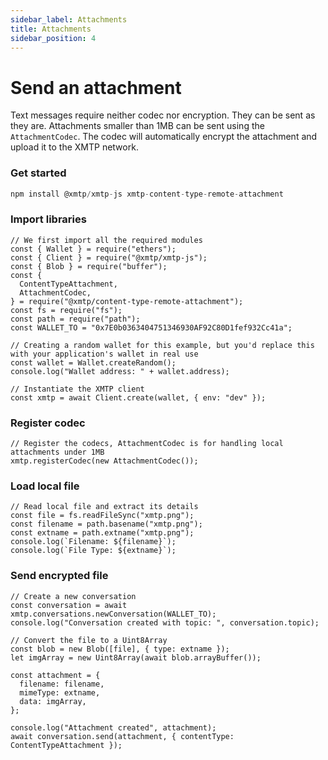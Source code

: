 ```yaml
---
sidebar_label: Attachments
title: Attachments
sidebar_position: 4
---
```


# Send an attachment

Text messages require neither codec nor encryption. They can be sent as they are. Attachments smaller than 1MB can be sent using the `AttachmentCodec`. The codec will automatically encrypt the attachment and upload it to the XMTP network.

### Get started

```jsx
npm install @xmtp/xmtp-js xmtp-content-type-remote-attachment
```

### Import libraries

```tsx
// We first import all the required modules
const { Wallet } = require("ethers");
const { Client } = require("@xmtp/xmtp-js");
const { Blob } = require("buffer");
const {
  ContentTypeAttachment,
  AttachmentCodec,
} = require("@xmtp/content-type-remote-attachment");
const fs = require("fs");
const path = require("path");
const WALLET_TO = "0x7E0b0363404751346930AF92C80D1fef932Cc41a";

// Creating a random wallet for this example, but you'd replace this with your application's wallet in real use
const wallet = Wallet.createRandom();
console.log("Wallet address: " + wallet.address);

// Instantiate the XMTP client
const xmtp = await Client.create(wallet, { env: "dev" });
```

### Register codec

```tsx
// Register the codecs, AttachmentCodec is for handling local attachments under 1MB
xmtp.registerCodec(new AttachmentCodec());
```

### Load local file

```tsx
// Read local file and extract its details
const file = fs.readFileSync("xmtp.png");
const filename = path.basename("xmtp.png");
const extname = path.extname("xmtp.png");
console.log(`Filename: ${filename}`);
console.log(`File Type: ${extname}`);
```

### Send encrypted file

```tsx
// Create a new conversation
const conversation = await xmtp.conversations.newConversation(WALLET_TO);
console.log("Conversation created with topic: ", conversation.topic);

// Convert the file to a Uint8Array
const blob = new Blob([file], { type: extname });
let imgArray = new Uint8Array(await blob.arrayBuffer());

const attachment = {
  filename: filename,
  mimeType: extname,
  data: imgArray,
};

console.log("Attachment created", attachment);
await conversation.send(attachment, { contentType: ContentTypeAttachment });
```
